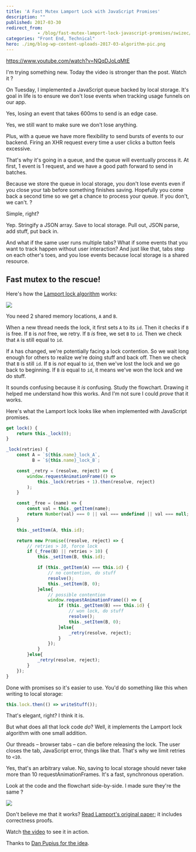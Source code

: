 ```yaml
---
title: 'A Fast Mutex Lamport Lock with JavaScript Promises'
description: ""
published: 2017-03-30
redirect_from: 
            - /blog/fast-mutex-lamport-lock-javascript-promises/swizec/7532
categories: "Front End, Technical"
hero: ./img/blog-wp-content-uploads-2017-03-algorithm-pic.png
---
```


<https://www.youtube.com/watch?v=NQqDJoLqMtE>

I'm trying something new. Today the video is stronger than the post. Watch it ?

On Tuesday, I implemented a JavaScript queue backed by local storage. It's goal in life is to ensure we don't lose events when tracking usage funnels on our app.

Yes, losing an event that takes 600ms to send is an edge case.

Yes, we still want to make sure we don't lose anything.

Plus, with a queue we have more flexibility to send bursts of events to our backend. Firing an XHR request every time a user clicks a button feels excessive.

That's why it's going in a queue, and the queue will eventually process it. At first, 1 event is 1 request, and we have a good path forward to send in batches.

Because we store the queue in local storage, you don't lose events even if you close your tab before something finishes saving. Hopefully you come back a second time so we get a chance to process your queue. If you don't, we can't. ?

Simple, right?

Yep. Stringify a JSON array. Save to local storage. Pull out, JSON parse, add stuff, put back in.

And what if the same user runs multiple tabs? What if some events that you want to track happen without user interaction? And just like that, tabs step on each other's toes, and you lose events because local storage is a shared resource.

## Fast mutex to the rescue!

Here's how the [Lamport lock algorithm](http://www.cs.rochester.edu/research/synchronization/pseudocode/fastlock.html) works:

![](./img/blog-wp-content-uploads-2017-03-algorithm-pic.png)

You need 2 shared memory locations, `A` and `B`.

When a new thread needs the lock, it first sets `A` to its `id`. Then it checks if `B` is free. If `B` is _not_ free, we retry. If `B` _is_ free, we set `B` to `id`. Then we check that `A` is still equal to `id`.

If `A` has changed, we're potentially facing a lock contention. So we wait long enough for others to realize we're doing stuff and back off. Then we check that `B` is still `id`. If `B` is _not_ equal to `id`, then we've lost the lock and we go back to beginning. If `B` _is_ equal to `id`, it means we've won the lock and we do stuff.

It sounds confusing because it _is_ confusing. Study the flowchart. Drawing it helped me understand how this works. And I'm not sure I could _prove_ that it works.

Here's what the Lamport lock looks like when implemented with JavaScript promises.

```javascript
get lock() {
    return this._lock(0);
}

_lock(retries) {
    const A = `${this.name}_lock_A`,
          B = `${this.name}_lock_B`;

    const _retry = (resolve, reject) => {
        window.requestAnimationFrame(() =>
            this._lock(retries + 1).then(resolve, reject)
        );
    }

    const _free = (name) => {
        const val = this._getItem(name);
        return Number(val) === 0 || val === undefined || val === null;
    }

    this._setItem(A, this.id);

    return new Promise((resolve, reject) => {
        // retries > 10, force lock
        if (_free(B) || retries > 10) {
            this._setItem(B, this.id);

            if (this._getItem(A) === this.id) {
                // no contention, do stuff
                resolve();
                this._setItem(B, 0);
            }else{
                // possible contention
                window.requestAnimationFrame(() => {
                    if (this._getItem(B) === this.id) {
                        // won lock, do stuff
                        resolve();
                        this._setItem(B, 0);
                    }else{
                        _retry(resolve, reject);
                    }
                });
            }
        }else{
            _retry(resolve, reject);
        }
    });
}
```

Done with promises so it's easier to use. You'd do something like this when writing to local storage:

```javascript
this.lock.then(() => writeStuff());
```

That's elegant, right? I think it is.

But what does all that lock code _do_? Well, it implements the Lamport lock algorithm with one small addition.

Our threads – browser tabs – can die before releasing the lock. The user closes the tab, JavaScript error, things like that. That's why we limit retries to `<10`.

Yes, that's an arbitrary value. No, saving to local storage should never take more than 10 requestAnimationFrames. It's a fast, synchronous operation.

Look at the code and the flowchart side-by-side. I made sure they're the same ?

![](./img/blog-wp-content-uploads-2017-03-together-screenshot.png)

Don't believe me that it works? [Read Lamport's original paper](https://www.microsoft.com/en-us/research/publication/fast-mutual-exclusion-algorithm/?from=http://research.microsoft.com/en-us/um/people/lamport/pubs/fast-mutex.pdf); it includes correctness proofs.

Watch [the video](https://youtu.be/NQqDJoLqMtE) to see it in action.

Thanks to [Dan Pupius for the idea](https://medium.engineering/wait-dont-touch-that-a211832adc3a).

